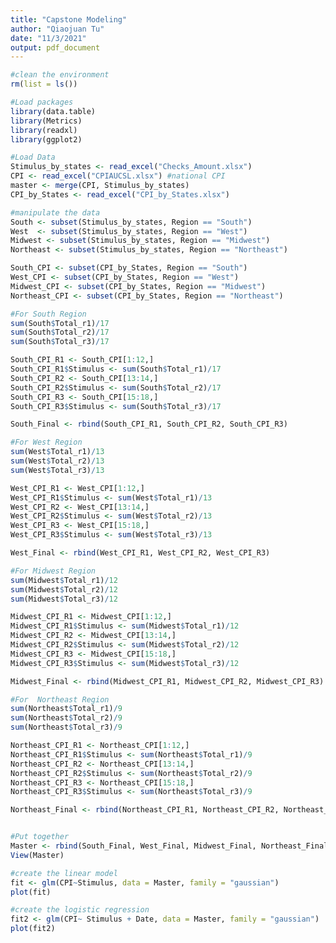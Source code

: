 ---
title: "Capstone Modeling"
author: "Qiaojuan Tu"
date: "11/3/2021"
output: pdf_document
---


```{r}
#clean the environment 
rm(list = ls())

#Load packages 
library(data.table)
library(Metrics)
library(readxl)
library(ggplot2)
```

```{r}
#Load Data 
Stimulus_by_states <- read_excel("Checks_Amount.xlsx")
CPI <- read_excel("CPIAUCSL.xlsx") #national CPI
master <- merge(CPI, Stimulus_by_states)
CPI_by_States <- read_excel("CPI_by_States.xlsx")
```

```{r}
#manipulate the data 
South <- subset(Stimulus_by_states, Region == "South")
West  <- subset(Stimulus_by_states, Region == "West")
Midwest <- subset(Stimulus_by_states, Region == "Midwest")
Northeast <- subset(Stimulus_by_states, Region == "Northeast")

South_CPI <- subset(CPI_by_States, Region == "South")
West_CPI <- subset(CPI_by_States, Region == "West")
Midwest_CPI <- subset(CPI_by_States, Region == "Midwest")
Northeast_CPI <- subset(CPI_by_States, Region == "Northeast")

#For South Region
sum(South$Total_r1)/17
sum(South$Total_r2)/17
sum(South$Total_r3)/17

South_CPI_R1 <- South_CPI[1:12,]
South_CPI_R1$Stimulus <- sum(South$Total_r1)/17
South_CPI_R2 <- South_CPI[13:14,]
South_CPI_R2$Stimulus <- sum(South$Total_r2)/17
South_CPI_R3 <- South_CPI[15:18,]
South_CPI_R3$Stimulus <- sum(South$Total_r3)/17

South_Final <- rbind(South_CPI_R1, South_CPI_R2, South_CPI_R3)

#For West Region 
sum(West$Total_r1)/13
sum(West$Total_r2)/13
sum(West$Total_r3)/13

West_CPI_R1 <- West_CPI[1:12,]
West_CPI_R1$Stimulus <- sum(West$Total_r1)/13
West_CPI_R2 <- West_CPI[13:14,]
West_CPI_R2$Stimulus <- sum(West$Total_r2)/13
West_CPI_R3 <- West_CPI[15:18,]
West_CPI_R3$Stimulus <- sum(West$Total_r3)/13

West_Final <- rbind(West_CPI_R1, West_CPI_R2, West_CPI_R3)

#For Midwest Region 
sum(Midwest$Total_r1)/12
sum(Midwest$Total_r2)/12
sum(Midwest$Total_r3)/12

Midwest_CPI_R1 <- Midwest_CPI[1:12,]
Midwest_CPI_R1$Stimulus <- sum(Midwest$Total_r1)/12
Midwest_CPI_R2 <- Midwest_CPI[13:14,]
Midwest_CPI_R2$Stimulus <- sum(Midwest$Total_r2)/12
Midwest_CPI_R3 <- Midwest_CPI[15:18,]
Midwest_CPI_R3$Stimulus <- sum(Midwest$Total_r3)/12

Midwest_Final <- rbind(Midwest_CPI_R1, Midwest_CPI_R2, Midwest_CPI_R3)

#For  Northeast Region 
sum(Northeast$Total_r1)/9
sum(Northeast$Total_r2)/9
sum(Northeast$Total_r3)/9

Northeast_CPI_R1 <- Northeast_CPI[1:12,]
Northeast_CPI_R1$Stimulus <- sum(Northeast$Total_r1)/9
Northeast_CPI_R2 <- Northeast_CPI[13:14,]
Northeast_CPI_R2$Stimulus <- sum(Northeast$Total_r2)/9
Northeast_CPI_R3 <- Northeast_CPI[15:18,]
Northeast_CPI_R3$Stimulus <- sum(Northeast$Total_r3)/9

Northeast_Final <- rbind(Northeast_CPI_R1, Northeast_CPI_R2, Northeast_CPI_R3)


#Put together 
Master <- rbind(South_Final, West_Final, Midwest_Final, Northeast_Final)
View(Master)
```

```{r}
#create the linear model
fit <- glm(CPI~Stimulus, data = Master, family = "gaussian")
plot(fit)

#create the logistic regression 
fit2 <- glm(CPI~ Stimulus + Date, data = Master, family = "gaussian")
plot(fit2)
```


